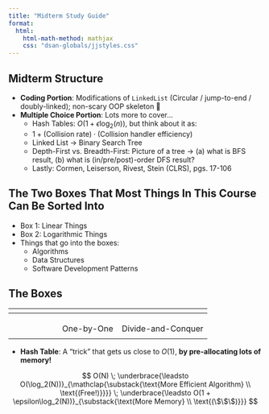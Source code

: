 ```yaml
---
title: "Midterm Study Guide"
format:
  html:
    html-math-method: mathjax
    css: "dsan-globals/jjstyles.css"
---
```


## Midterm Structure

* **Coding Portion**: Modifications of `LinkedList` (Circular / jump-to-end / doubly-linked); non-scary OOP skeleton 🙈
* **Multiple Choice Portion**: Lots more to cover...
    * Hash Tables: $O(1 + \epsilon \log_2(n))$, but think about it as:
    * $1 + (\text{Collision rate}) \cdot (\text{Collision handler efficiency})$
    * Linked List $\rightarrow$ Binary Search Tree
    * Depth-First vs. Breadth-First: Picture of a tree $\rightarrow$ (a) what is BFS result, (b) what is (in/pre/post)-order DFS result?
    * Lastly: Cormen, Leiserson, Rivest, Stein (CLRS), pgs. 17-106

## The Two Boxes That Most Things In This Course Can Be Sorted Into {.title-11 .crunch-title .crunch-ul}

* Box 1: Linear Things
* Box 2: Logarithmic Things
* Things that go into the boxes:
  * Algorithms
  * Data Structures
  * Software Development Patterns

## The Boxes {.smaller .title-10 .crunch-title .crunch-images .crunch-quarto-figure .crunch-table}

```{=html}
<table style="table-layout: fixed; width: 100% !important;">
<thead>
<tr>
  <th style="width: 25% !important;"></th>
  <th style="width: 30% !important;"><span data-qmd="Linear Things: $O(N)$"></span></th>
  <th style="width: 45% !important;"><span data-qmd="Logarithmic Things: $O(\lg{N})$"></span></th>
</tr>
</thead>
<tbody>
<tr>
  <td style="width: 25% !important;"><span data-qmd="**Data Structures**"></span></td>
  <td><div data-qmd="`LinkedList`
  
![](images/linked_list.svg){width=270}"></div></td>
  <td><div data-qmd="`BinarySearchTree`

![](images/bst.svg){fig-align=center width=200}"></div></td>
</tr>
<tr>
  <td style="vertical-align: middle !important;"><span data-qmd="**Sorting Algorithms**"></span></td>
  <td><span data-qmd="[Insertion-Sort]{.alg}"></span></td>
  <td><span data-qmd="[Merge-Sort]{.alg}"></span></td>
</tr>
<tr>
  <td style="vertical-align: middle !important;"><span data-qmd="**Search Algorithms**"></span></td>
  <td><span data-qmd="[Linear-Search]{.alg}"></span></td>
  <td><span data-qmd="[Binary-Search]{.alg}"></span></td>
</tr>
<tr>
  <td><span data-qmd="**General Pattern**"></span></td>
  <td>One-by-One</td>
  <td>Divide-and-Conquer</td>
</tr>
<tr>
  <td><span data-qmd="**Steps to Look Up a Word**"></span></td>
  <td><span data-qmd="$N = 102118$"></span></td>
  <td><span data-qmd="$\lceil \log_2(N) \rceil = 17$"></span></td>
</tr>
</tbody>
</table>
```

* **Hash Table**: A "trick" that gets us close to $O(1)$, **by pre-allocating lots of memory!**

$$
O(N) \; \underbrace{\leadsto O(\log_2(N))}_{\mathclap{\substack{\text{More Efficient Algorithm} \\ \text{(Free!)}}}} \; \underbrace{\leadsto O(1 + \epsilon\log_2(N))}_{\substack{\text{More Memory} \\ \text{(\$\$\$)}}}
$$
